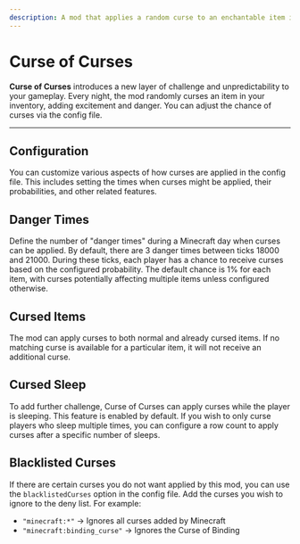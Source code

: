 ```yaml
---
description: A mod that applies a random curse to an enchantable item in the player's inventory each night, with a configurable chance.
---
```


# Curse of Curses


<ProjectHeader slug="curse-of-curses" mcVersion="1.16" />

**Curse of Curses** introduces a new layer of challenge and unpredictability to your gameplay. Every night, the mod
randomly curses an item in your inventory, adding excitement and danger. You can adjust the chance of curses via the
config file.

---

## Configuration
You can customize various aspects of how curses are applied in the config file. This includes setting the times when
curses might be applied, their probabilities, and other related features.

## Danger Times
Define the number of "danger times" during a Minecraft day when curses can be applied. By default, there are 3 danger
times between ticks 18000 and 21000. During these ticks, each player has a chance to receive curses based on the
configured probability. The default chance is 1% for each item, with curses potentially affecting multiple items unless
configured otherwise.

## Cursed Items
The mod can apply curses to both normal and already cursed items. If no matching curse is available for a particular
item, it will not receive an additional curse.

## Cursed Sleep
To add further challenge, Curse of Curses can apply curses while the player is sleeping. This feature is enabled by
default. If you wish to only curse players who sleep multiple times, you can configure a row count to apply curses after
a specific number of sleeps.

## Blacklisted Curses
If there are certain curses you do not want applied by this mod, you can use the `blacklistedCurses` option in the
config file. Add the curses you wish to ignore to the deny list. For example:
- `"minecraft:*"` -> Ignores all curses added by Minecraft
- `"minecraft:binding_curse"` -> Ignores the Curse of Binding
